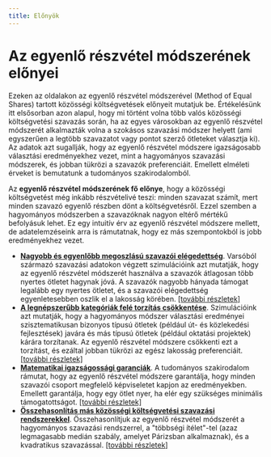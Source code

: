 ```yaml
---
title: Előnyök
---
```


# Az egyenlő részvétel módszerének előnyei



Ezeken az oldalakon az egyenlő részvétel módszerével (Method of Equal Shares) tartott közösségi költségvetések előnyeit mutatjuk be. 
Értékelésünk itt elsősorban azon alapul, hogy mi történt volna több valós közösségi költségvetési szavazás során, ha az egyes városokban az egyenlő részvétel módszerét alkalmazták volna a szokásos szavazási módszer helyett (ami egyszerűen a legtöbb szavazatot vagy pontot szerző ötleteket választja ki).
Az adatok azt sugallják, hogy az egyenlő részvétel módszere igazságosabb választási eredményekhez vezet, mint a hagyományos szavazási módszerek, és jobban tükrözi a szavazók preferenciáit. Emellett elméleti érveket is bemutatunk a tudományos szakirodalomból.

Az **egyenlő részvétel módszerének fő előnye**, hogy a közösségi költségvetést még inkább részvételivé teszi: minden szavazat számít, mert minden szavazó egyenlő részben dönt a költségvetésről. Ezzel szemben a hagyományos módszerben a szavazóknak nagyon eltérő mértékű befolyásuk lehet. Ez egy intuitív érv az egyenlő részvétel módszere mellett, de adatelemzéseink arra is rámutatnak, hogy ez más szempontokból is jobb eredményekhez vezet.

* [**Nagyobb és egyenlőbb megoszlású szavazói elégedettség**](/benefits/metrics). Varsóból származó szavazási adatokon végzett szimulációink azt mutatják, hogy az egyenlő részvétel módszerét használva a szavazók átlagosan több nyertes ötletet hagynak jóvá. A szavazók nagyobb hányada támogat legalább egy nyertes ötletet, és a szavazói elégedettség egyenletesebben oszlik el a lakosság körében. [[további részletek]](/benefits/metrics)
* [**A legnépszerűbb kategóriák felé torzítás csökkentése**](/benefits/categories). Szimulációink azt mutatják, hogy a hagyományos módszer választási eredményei szisztematikusan bizonyos típusú ötletek (például út- és közlekedési fejlesztések) javára és más típusú ötletek (például oktatási projektek) kárára torzítanak. Az egyenlő részvétel módszere csökkenti ezt a torzítást, és ezáltal jobban tükrözi az egész lakosság preferenciáit. [[további részletek]](/benefits/categories)
* [**Matematikai igazságossági garanciák**](/benefits/mathematical-guarantees). A tudományos szakirodalom rámutat, hogy az egyenlő részvétel módszere garantálja, hogy minden szavazói csoport megfelelő képviseletet kapjon az eredményekben. Emellett garantálja, hogy egy ötlet nyer, ha elér egy szükséges minimális támogatottságot. [[további részletek]](/benefits/mathematical-guarantees)
* [**Összehasonlítás más közösségi költségvetési szavazási rendszerekkel**](/benefits/comparisons). Összehasonlítjuk az egyenlő részvétel módszerét a hagyományos szavazási rendszerrel, a "többségi ítélet"-tel (azaz legmagasabb medián szabály, amelyet Párizsban alkalmaznak), és a kvadratikus szavazással. [[további részletek]](/benefits/comparisons)
